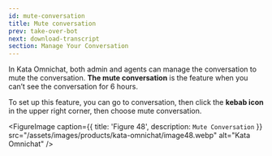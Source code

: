 ```yaml
---
id: mute-conversation
title: Mute conversation
prev: take-over-bot
next: download-transcript
section: Manage Your Conversation
---
```


In Kata Omnichat, both admin and agents can manage the conversation to mute the conversation. **The mute conversation** is the feature when you can’t see the conversation for 6 hours.

To set up this feature, you can go to conversation, then click the **kebab icon** in the upper right corner, then choose mute conversation.

<FigureImage
  caption={{ title: 'Figure 48', description: `Mute Conversation` }}
  src="/assets/images/products/kata-omnichat/image48.webp"
  alt="Kata Omnichat"
/>
